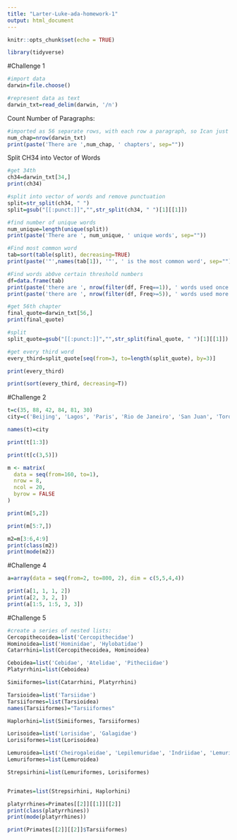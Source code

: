 ```yaml
---
title: "Larter-Luke-ada-homework-1"
output: html_document
---
```



```r
knitr::opts_chunk$set(echo = TRUE)
```
```r
library(tidyverse)
```

#Challenge 1

```r
#import data
darwin=file.choose()
```
```r
#represent data as text
darwin_txt=read_delim(darwin, '/n')
```

Count Number of Paragraphs:
```r
#imported as 56 separate rows, with each row a paragraph, so Ican just count nrows:
num_chap=nrow(darwin_txt)
print(paste('There are ',num_chap, ' chapters', sep=""))
```

Split CH34 into Vector of Words
```r
#get 34th
ch34=darwin_txt[34,]
print(ch34)
```
```r
#split into vector of words and remove punctuation
split=str_split(ch34, " ")
split=gsub("[[:punct:]]","",str_split(ch34, " ")[1][[1]])
```
```r
#find number of unique words
num_unique=length(unique(split))
print(paste('There are ', num_unique, ' unique words', sep=""))
```
```r
#Find most common word
tab=sort(table(split), decreasing=TRUE)
print(paste('"',names(tab[1]), '"', ' is the most common word', sep=""))
```
```r
#Find words ab0ve certain threshold numbers
df=data.frame(tab)
print(paste('there are ', nrow(filter(df, Freq==1)), ' words used once', sep=""))
print(paste('there are ', nrow(filter(df, Freq>=5)), ' words used more than 5 times', sep=""))
```

```r
#get 56th chapter
final_quote=darwin_txt[56,]
print(final_quote)
```
```r
#split
split_quote=gsub("[[:punct:]]","",str_split(final_quote, " ")[1][[1]])
```

```r
#get every third word
every_third=split_quote[seq(from=3, to=length(split_quote), by=3)]

print(every_third)
```

```r
print(sort(every_third, decreasing=T))
```

#Challenge 2

```r
t=c(35, 88, 42, 84, 81, 30)
city=c('Beijing', 'Lagos', 'Paris', 'Rio de Janeiro', 'San Juan', 'Toronto')
```
```r
names(t)=city
```
```r
print(t[1:3])
```
```r
print(t[c(3,5)])
```

```r
m <- matrix(
  data = seq(from=160, to=1),
  nrow = 8,
  ncol = 20,
  byrow = FALSE
)
```
```r
print(m[5,2])
```
```r
print(m[5:7,])
```
```r
m2=m[3:6,4:9]
print(class(m2))
print(mode(m2))
```

#Challenge 4

```r
a=array(data = seq(from=2, to=800, 2), dim = c(5,5,4,4))

print(a[1, 1, 1, 2])
print(a[2, 3, 2, ])
print(a[1:5, 1:5, 3, 3])
```

#Challenge 5

```r
#create a series of nested lists:
Cercopithecoidea=list('Cercopithecidae')
Hominoidea=list('Hominidae', 'Hylobatidae')
Catarrhini=list(Cercopithecoidea, Hominoidea)

Ceboidea=list('Cebidae', 'Atelidae', 'Pitheciidae')
Platyrrhini=list(Ceboidea)

Simiiformes=list(Catarrhini, Platyrrhini)

Tarsioidea=list('Tarsiidae')
Tarsiiformes=list(Tarsioidea)
names(Tarsiiformes)="Tarsiiformes"

Haplorhini=list(Simiiformes, Tarsiiformes)
```
```r
Lorisoidea=list('Lorisidae', 'Galagidae')
Lorisiformes=list(Lorisoidea)

Lemuroidea=list('Cheirogaleidae', 'Lepilemuridae', 'Indriidae', 'Lemuridae', 'Daubentoniidae')
Lemuriformes=list(Lemuroidea)

Strepsirhini=list(Lemuriformes, Lorisiformes)


Primates=list(Strepsirhini, Haplorhini)
```
```r
platyrrhines=Primates[[2]][[1]][[2]]
print(class(platyrrhines))
print(mode(platyrrhines))
```
```r
print(Primates[[2]][[2]]$Tarsiiformes)
```
